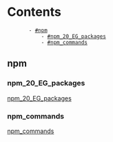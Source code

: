 = Contents =
        - [[#npm]]
            - [[#npm_20_EG_packages]]
            - [[#npm_commands]]

== npm ==



=== npm_20_EG_packages ===
[[npm_20_EG_packages]]
=== npm_commands ===
[[npm_commands]]
